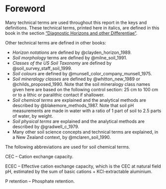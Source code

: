 # Foreword {-}

Many technical terms are used throughout this report in the keys and definitions. These technical terms, printed here in italics, are defined in this book in the section [“Diagnostic Horizons and other Differentiae”](#diagnostics).

Other technical terms are defined in other books:

  * _Horizon notations_ are defined by @clayden_horizon_1989.
  * _Soil morphology_ terms are defined by @milne_soil_1991.
  * _Classes of the US Soil Taxonomy_ are defined by @soil_survey_staff_soil_1999.
  * _Soil colours_ are defined by @munsell_color_company_munsell_1975.
  * _Soil mineralogy classes_ are defined by @whitton_new_1989 or @childs_proposed_1990. Note that the soil mineralogy class names given here are based on the following control section: 25 cm to 100 cm or to a lithic or paralithic contact if shallower.
  * _Soil chemical terms_ are explained and the analytical methods are described by @blakemore_methods_1987. Note that soil pH measurements are made in water with a ratio of 1 part of soil to 2.5 parts of water, by weight.
  * _Soil physical terms_ are explained and the analytical methods are described by @gradwell_c_1979.
  * Many other soil science concepts and technical terms are explained, in a New Zealand context, by @mclaren_soil_1990.

The following abbreviations are used for soil chemical terms.

CEC – Cation exchange capacity.

ECEC – Effective cation exchange capacity, which is the CEC at natural field pH, estimated by the sum of basic cations + KCl-extractable aluminium.

P retention – Phosphate retention.
